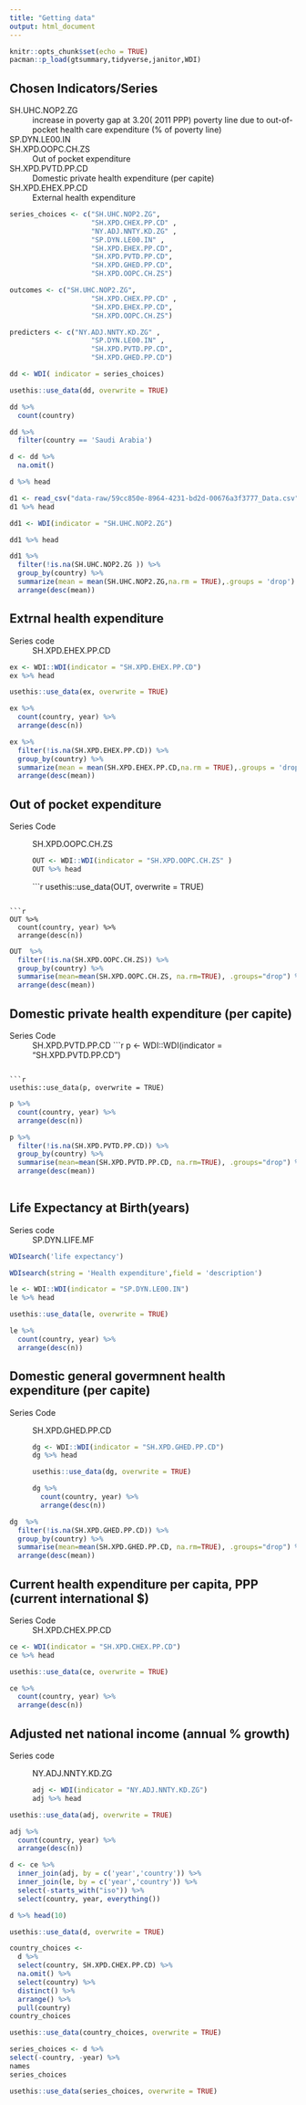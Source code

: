 ```yaml
---
title: "Getting data"
output: html_document
---
```


```r
knitr::opts_chunk$set(echo = TRUE)
pacman::p_load(gtsummary,tidyverse,janitor,WDI)
```

## Chosen Indicators/Series

SH.UHC.NOP2.ZG
:  increase in poverty gap at $3.20 ($ 2011 PPP) poverty line due to out-of-pocket health care expenditure (% of poverty line)

SP.DYN.LE00.IN
:    

SH.XPD.OOPC.CH.ZS
:  Out of pocket expenditure

SH.XPD.PVTD.PP.CD
:  Domestic private health expenditure (per capite)

SH.XPD.EHEX.PP.CD
:  External health expenditure 




```r
series_choices <- c("SH.UHC.NOP2.ZG", 
                    "SH.XPD.CHEX.PP.CD" ,
                    "NY.ADJ.NNTY.KD.ZG" ,
                    "SP.DYN.LE00.IN" ,
                    "SH.XPD.EHEX.PP.CD",
                    "SH.XPD.PVTD.PP.CD",
                    "SH.XPD.GHED.PP.CD",
                    "SH.XPD.OOPC.CH.ZS")
```

```r
outcomes <- c("SH.UHC.NOP2.ZG", 
                    "SH.XPD.CHEX.PP.CD" ,
                    "SH.XPD.EHEX.PP.CD",
                    "SH.XPD.OOPC.CH.ZS")
```


```r
predicters <- c("NY.ADJ.NNTY.KD.ZG" ,
                    "SP.DYN.LE00.IN" ,
                    "SH.XPD.PVTD.PP.CD",
                    "SH.XPD.GHED.PP.CD")
```




```r
dd <- WDI( indicator = series_choices)
```

```r
usethis::use_data(dd, overwrite = TRUE)
```



```r
dd %>% 
  count(country)
```
```r
dd %>% 
  filter(country == 'Saudi Arabia')
```


```r
d <- dd %>%
  na.omit() 

d %>% head
```


```r
d1 <- read_csv("data-raw/59cc850e-8964-4231-bd2d-00676a3f3777_Data.csv")
d1 %>% head
```
```r
dd1 <- WDI(indicator = "SH.UHC.NOP2.ZG") 
```

```r
dd1 %>% head
```

```r
dd1 %>% 
  filter(!is.na(SH.UHC.NOP2.ZG )) %>% 
  group_by(country) %>% 
  summarize(mean = mean(SH.UHC.NOP2.ZG,na.rm = TRUE),.groups = 'drop') %>% 
  arrange(desc(mean))
```

## Extrnal health expenditure 
Series code
:   SH.XPD.EHEX.PP.CD

```r
ex <- WDI::WDI(indicator = "SH.XPD.EHEX.PP.CD")
ex %>% head
```

```r
usethis::use_data(ex, overwrite = TRUE)

```
```r
ex %>% 
  count(country, year) %>% 
  arrange(desc(n))
```
```r
ex %>% 
  filter(!is.na(SH.XPD.EHEX.PP.CD)) %>% 
  group_by(country) %>% 
  summarize(mean = mean(SH.XPD.EHEX.PP.CD,na.rm = TRUE),.groups = 'drop') %>% 
  arrange(desc(mean))
```

## Out of pocket expenditure
Series Code
:     SH.XPD.OOPC.CH.ZS
```r
OUT <- WDI::WDI(indicator = "SH.XPD.OOPC.CH.ZS" )
OUT %>% head
```
```r
usethis::use_data(OUT, overwrite = TRUE)

```

```r
OUT %>% 
  count(country, year) %>% 
  arrange(desc(n))
```

```r
OUT  %>% 
  filter(!is.na(SH.XPD.OOPC.CH.ZS)) %>% 
  group_by(country) %>% 
  summarise(mean=mean(SH.XPD.OOPC.CH.ZS, na.rm=TRUE), .groups="drop") %>% 
  arrange(desc(mean))
```




## Domestic private health expenditure (per capite)
Series Code
:    SH.XPD.PVTD.PP.CD
```r
p <- WDI::WDI(indicator = "SH.XPD.PVTD.PP.CD")

```

```r
usethis::use_data(p, overwrite = TRUE)
```
```r
p %>% 
  count(country, year) %>% 
  arrange(desc(n))
```

```r
p %>% 
  filter(!is.na(SH.XPD.PVTD.PP.CD)) %>% 
  group_by(country) %>% 
  summarise(mean=mean(SH.XPD.PVTD.PP.CD, na.rm=TRUE), .groups="drop") %>% 
  arrange(desc(mean))
  
```




## Life Expectancy at Birth(years)

Series code
:  SP.DYN.LIFE.MF

```r

WDIsearch('life expectancy')
```

```r
WDIsearch(string = 'Health expenditure',field = 'description')
```

```r
le <- WDI::WDI(indicator = "SP.DYN.LE00.IN")
le %>% head
```

```r
usethis::use_data(le, overwrite = TRUE)
```

```r
le %>% 
  count(country, year) %>% 
  arrange(desc(n))

```


## Domestic general govermnent health expenditure (per capite)
Series Code
:    SH.XPD.GHED.PP.CD
```r
dg <- WDI::WDI(indicator = "SH.XPD.GHED.PP.CD")
dg %>% head
```
```r
usethis::use_data(dg, overwrite = TRUE)
```
```r
dg %>% 
  count(country, year) %>% 
  arrange(desc(n))
```


```r
dg  %>% 
  filter(!is.na(SH.XPD.GHED.PP.CD)) %>% 
  group_by(country) %>% 
  summarise(mean=mean(SH.XPD.GHED.PP.CD, na.rm=TRUE), .groups="drop") %>% 
  arrange(desc(mean))
```






##  Current health expenditure per capita, PPP (current international $)

Series Code
:  SH.XPD.CHEX.PP.CD

```r
ce <- WDI(indicator = "SH.XPD.CHEX.PP.CD")
ce %>% head
```

```r
usethis::use_data(ce, overwrite = TRUE)

```
```r

ce %>% 
  count(country, year) %>% 
  arrange(desc(n))

```


## Adjusted net national income (annual % growth)

Series code
:  NY.ADJ.NNTY.KD.ZG
```r
adj <- WDI(indicator = "NY.ADJ.NNTY.KD.ZG")
adj %>% head
```

```r
usethis::use_data(adj, overwrite = TRUE)
```

```r
adj %>% 
  count(country, year) %>% 
  arrange(desc(n))
```
```r
d <- ce %>% 
  inner_join(adj, by = c('year','country')) %>% 
  inner_join(le, by = c('year','country')) %>% 
  select(-starts_with("iso")) %>% 
  select(country, year, everything())

d %>% head(10)
```
```r
usethis::use_data(d, overwrite = TRUE)
```




```r
country_choices <- 
  d %>% 
  select(country, SH.XPD.CHEX.PP.CD) %>% 
  na.omit() %>% 
  select(country) %>% 
  distinct() %>% 
  arrange() %>% 
  pull(country)
country_choices

```

```r
usethis::use_data(country_choices, overwrite = TRUE)
```
```r
series_choices <- d %>% 
select(-country, -year) %>% 
names
series_choices
```

```r
usethis::use_data(series_choices, overwrite = TRUE)
```

